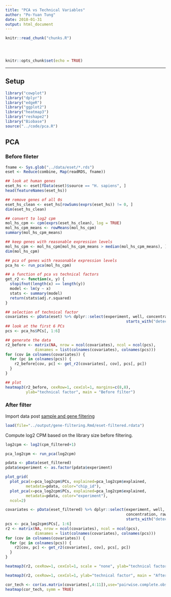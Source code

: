 ```yaml
---
title: "PCA vs Technical Variables"
author: "Po-Yuan Tung"
date: 2018-01-31
output: html_document
---
```


<!-- The file analysis/chunks.R contains chunks that define default settings
shared across the workflowr files. -->
```r
knitr::read_chunk("chunks.R")
```

<!-- Update knitr chunk options -->
```r
```

<!-- Insert the date the file was last updated -->
```r
```

<!-- Insert the code version (Git commit SHA1) if Git repository exists and R
 package git2r is installed -->
```r
```

```r
knitr::opts_chunk$set(echo = TRUE)
```

---

## Setup

```r
library("cowplot")
library("dplyr")
library("edgeR")
library("ggplot2")
library("heatmap3")
library("reshape2")
library("Biobase")
source("../code/pca.R")
```

## PCA

### Before fileter

```r
fname <- Sys.glob("../data/eset/*.rds")
eset <- Reduce(combine, Map(readRDS, fname))

## look at human genes
eset_hs <- eset[fData(eset)$source == "H. sapiens", ]
head(featureNames(eset_hs))

## remove genes of all 0s
eset_hs_clean <- eset_hs[rowSums(exprs(eset_hs)) != 0, ]
dim(eset_hs_clean)

## convert to log2 cpm
mol_hs_cpm <- cpm(exprs(eset_hs_clean), log = TRUE)
mol_hs_cpm_means <- rowMeans(mol_hs_cpm)
summary(mol_hs_cpm_means)

## keep genes with reasonable expression levels 
mol_hs_cpm <- mol_hs_cpm[mol_hs_cpm_means > median(mol_hs_cpm_means), ]
dim(mol_hs_cpm)
```

```r
## pca of genes with reasonable expression levels
pca_hs <- run_pca(mol_hs_cpm)

## a function of pca vs technical factors
get_r2 <- function(x, y) {
  stopifnot(length(x) == length(y))
  model <- lm(y ~ x)
  stats <- summary(model)
  return(stats$adj.r.squared)
}

## selection of technical factor
covariates <- pData(eset) %>% dplyr::select(experiment, well, concentration, raw:unmapped,
                                                     starts_with("detect"), chip_id, molecules)
## look at the first 6 PCs
pcs <- pca_hs$PCs[, 1:6]

## generate the data
r2_before <- matrix(NA, nrow = ncol(covariates), ncol = ncol(pcs),
             dimnames = list(colnames(covariates), colnames(pcs)))
for (cov in colnames(covariates)) {
  for (pc in colnames(pcs)) {
    r2_before[cov, pc] <- get_r2(covariates[, cov], pcs[, pc])
  }
}

## plot
heatmap3(r2_before, cexRow=1, cexCol=1, margins=c(8,8), 
         ylab="technical factor", main = "Before filter")

```


### After filter

Import data post [sample and gene filtering](gene-filtering.Rmd)

```r
load(file="../output/gene-filtering.Rmd/eset-filtered.rdata")
```

Compute log2 CPM based on the library size before filtering.

```r
log2cpm <- log2(cpm_filtered+1)
```

```r
pca_log2cpm <- run_pca(log2cpm)

pdata <- pData(eset_filtered)
pdata$experiment <- as.factor(pdata$experiment)

plot_grid(
  plot_pca(x=pca_log2cpm$PCs, explained=pca_log2cpm$explained,
         metadata=pdata, color="chip_id"),
  plot_pca(x=pca_log2cpm$PCs, explained=pca_log2cpm$explained,
         metadata=pdata, color="experiment"),
  ncol=2)
```

```r
covariates <- pData(eset_filtered) %>% dplyr::select(experiment, well, chip_id, 
                                                     concentration, raw:unmapped,
                                                     starts_with("detect"),  molecules)
pcs <- pca_log2cpm$PCs[, 1:6]
r2 <- matrix(NA, nrow = ncol(covariates), ncol = ncol(pcs),
             dimnames = list(colnames(covariates), colnames(pcs)))
for (cov in colnames(covariates)) {
  for (pc in colnames(pcs)) {
    r2[cov, pc] <- get_r2(covariates[, cov], pcs[, pc])
  }
}

heatmap3(r2, cexRow=1, cexCol=1, scale = "none", ylab="technical factor", main = "After filter")

heatmap3(r2, cexRow=1, cexCol=1, ylab="technical factor", main = "After filter")
```

```r
cor_tech <- cor(as.matrix(covariates[,4:11]),use="pairwise.complete.obs")
heatmap(cor_tech, symm = TRUE)
```

